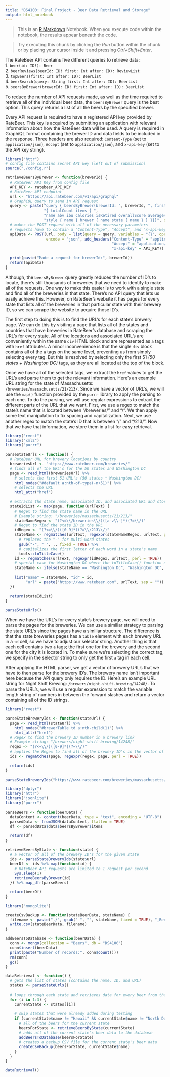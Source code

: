 ```yaml
---
title: "DS4100: Final Project - Beer Data Retrieval and Storage"
output: html_notebook
---
```


>This is an [R Markdown](http://rmarkdown.rstudio.com) Notebook. When you execute code within the notebook, the results appear beneath the code. 

>Try executing this chunk by clicking the *Run* button within the chunk or by placing your cursor inside it and pressing *Ctrl+Shift+Enter*.  


The RateBeer API contains five different queries to retrieve data:  
 1. `beer(id: ID!): Beer`  
 2. `beerReviews(beerId: ID! first: Int after: ID): ReviewList`  
 3. `topBeers(first: Int after: ID): BeerList`  
 4. `beerSearch(query: String first: Int after: ID): BeerList`  
 5. `beersByBrewer(brewerId: ID! first: Int after: ID): BeerList`  
 
To reduce the number of API requests made, as well as the time required to retrieve all of the 
individual beer data, the `beersByBrewer` query is the best option. This query returns a list of all
the beers by the specified brewer.  

Every API request is required to have a registered API key provided by RateBeer. This key is
acquired by submitting an application with relevant information about how the RateBeer data will be
used. A query is required in GraphiQL format containing the brewer ID and data fields to be included
in the response. Three headers are also required: `Content-Type` (set to `application/json`),
`Accept` (set to `application/json`), and `x-api-key` (set to the API key string).
```r
library("httr")
# config file contains secret API key (left out of submission)
source("./config.r")

retrieveBeersByBrewer <- function(brewerId) {
  # RateBeer API Key from config file
  API_KEY <- ratebeer_API_KEY
  # RateBeer API endpoint
  url <- "https://api.ratebeer.com/v1/api/graphql"
  # GraphiQL query to send in API request
  query <- paste("query { beersByBrewer(brewerId: ", brewerId, ", first: 1000)",
                 "{ totalCount items { ",
                 "name abv ibu calories isRetired overallScore averageRating ratingCount ", 
                 "style { name } brewer { name state { name } } }}}", sep = "")
  # makes the POST request with all of the necessary parameters
  # requests have to contain a "Content-Type", "Accept", and "x-api-key" header
  apiData <- POST(url, body = list(query = query, variables = "{}", operationName = NULL),
                  encode = "json", add_headers("Content-Type" = "application/json",
                                               "Accept" = "application/json",
                                               "x-api-key" = API_KEY))
  
  print(paste("Made a request for brewerId:", brewerId))
  return(apiData)
}
```

Although, the `beersByBrewer` query greatly reduces the number of ID's to locate, there's
still thousands of breweries that we need to identify to make all of the requests. One way to make
this easier is to work with a single state and find all of the breweries in that state. There's no
API query that lets us easily achieve this. However, on RateBeer's website it has pages for every 
state that lists all of the breweries in that particular state with their brewery ID, so we can 
scrape the website to acquire those ID's.

The first step to doing this is to find the URL's for each state's brewery page. We can do this by 
visiting a page that lists all of the states and countries that have breweries in RateBeer's
database and scraping the URL's for every state. All of the locations and associated URL's are 
conveniently within the same `div` HTML block and are represented as `a` tags with `href` 
attributes. A minor inconvenience is that the single `div` block contains all of the `a` tags on the
same level, preventing us from simply selecting every tag. But this is resolved by selecting only 
the first 51 *(50 states + Washington DC)* tags, as they are all located at the top of the block.

Once we have all of the selected tags, we extract the `href` values to get the URL's and parse them
to get the relevant information. Here's an example URL string for the state of Massachusetts: 
`/breweries/massachusetts/21/213/`. Since we have a vector of URL's, we will use the `map()` function
provided by the `purrr` library to apply the parsing to each one. To do the parsing, we will use 
regular expressions to extract the different parts of the URL that we want. First, we use a regex to 
match the state's name that is located between "/breweries/" and "/". We then apply some text
manipulation to fix spacing and capitalization. Next, we use another regex to match the state's ID 
that is between "/" and "/213/". Now that we have that information, we store them in a list for easy 
retrieval.
```r
library("rvest")
library("xml2")
library("purrr")

parseStateUrls <- function() {
  # RateBeer URL for brewery locations by country
  breweriesUrl <- "https://www.ratebeer.com/breweries/"
  # finds all of the URL's for the 50 states and Washington DC
  page <- read_html(breweriesUrl) %>%
    # selects the first 51 URL's (50 states + Washington DC)
    html_nodes("#default a:nth-of-type(-n+51)") %>%
    # selects the URL
    html_attr("href")
  
  # extracts the state name, associated ID, and associated URL and stores them in a list
  stateIdList <- map(page, function(urlText) {
    # Regex to find the state name in the URL
    # Example string: "/breweries/massachusetts/21/213/"
    stateNameRegex <- "(?<=\\/breweries\\/)([a-z\\-]*)(?=\\/)"
    # Regex to find the state ID in the URL
    idRegex <- "(?<=\\/)([0-9]*)(?=\\/213\\/)"
    stateName <- regmatches(urlText, regexpr(stateNameRegex, urlText, perl = TRUE)) %>%
      # replaces the "-" for multi-word states
      gsub("-", " ", ., fixed = TRUE) %>%
      # capitalizes the first letter of each word in a state's name
      tools::toTitleCase()
    id <- regmatches(urlText, regexpr(idRegex, urlText, perl = TRUE))
    # special case for Washington DC where the toTitleCase() function doesn't completely work
    stateName <- ifelse(stateName == "Washington Dc", "Washington DC", stateName)
    
    list("name" = stateName, "id" = id,
         "url" = paste("https://www.ratebeer.com", urlText, sep = ""))
  })
  
  return(stateIdList)
}

parseStateUrls()
```

When we have the URL's for every state's brewery page, we will need to parse the pages for the 
breweries. We can use a similiar strategy to parsing the state URL's since the pages have a 
similiar structure. The difference is that the state breweries pages has a `table` element with each
brewery URL in a `td` cell, so we have to adjust our selector string. Another thing is that each 
cell contains two `a` tags; the first one for the brewery and the second one for the city it is
located in. To make sure we're selecting the correct tag, we specify in the selector string to only
get the first `a` tag in each cell.

After applying the HTML parser, we get a vector of brewery URL's that we have to then parse for the 
brewery ID's. The brewery name isn't important here because the API query only requires the ID.
Here's an example URL string for Night Shift Brewing: `/brewers/night-shift-brewing/14248/`. To 
parse the URL's, we will use a regular expression to match the variable length string of numbers in
between the forward slashes and return a vector containing all of the ID strings.
```r
library("rvest")

parseStateBreweryIds <- function(stateUrl) {
  page <- read_html(stateUrl) %>%
    html_nodes("#brewerTable td a:nth-child(1)") %>%
    html_attr("href")
  # Regex to find the brewery ID number in a brewery link
  # Example string: "/brewers/night-shift-brewing/14248/"
  regex <- "(?<=\\/)([0-9]*)(?=\\/)"
  # applies the Regex to find all of the brewery ID's in the vector of brewery links
  ids <- regmatches(page, regexpr(regex, page, perl = TRUE))
  
  return(ids)
}

parseStateBreweryIds("https://www.ratebeer.com/breweries/massachusetts/21/213/")
```

```r
library("dplyr")
library("httr")
library("jsonlite")
library("purrr")

parseBeers <- function(beerData) {
  dataContent <- content(beerData, type = "text", encoding = "UTF-8")
  parsedData <- fromJSON(dataContent, flatten = TRUE)
  df <- parsedData$data$beersByBrewer$items
  
  return(df)
}

retrieveBeersByState <- function(state) {
  # a vector of all of the brewery ID's for the given state
  ids <- parseStateBreweryIds(state$url)
  beerDf <- ids %>% map(function(id) {
    # RateBeer API requests are limited to 1 request per second
    Sys.sleep(1)
    retrieveBeersByBrewer(id)
  }) %>% map_dfr(parseBeers)

  return(beerDf)
}
```

```r
library("mongolite")

createCsvBackup <- function(stateBeerData, stateName) {
  filename <- paste("./", gsub(" ", "", stateName, fixed = TRUE), "_Beers.csv", sep = "")
  write.csv(stateBeerData, filename)
}

addBeersToDatabase <- function(beerData) {
  conn <- mongo(collection = "Beers", db = "DS4100")
  conn$insert(beerData)
  print(paste("Number of records:", conn$count()))
  rm(conn)
  gc()
}

dataRetrieval <- function() {
  # gets the list of states (contains the name, ID, and URL)
  states <- parseStateUrls()
  
  # loops through each state and retrieves data for every beer from that state
  for (i in 1:3) {
    currentState <- states[[i]]
    
    # skip states that were already added during testing
    if (currentState$name != "Hawaii" && currentState$name != "North Dakota") {
      # all of the beers for the current state
      beersForState <- retrieveBeersByState(currentState)
      # adds all of the current state's beer data to the database
      addBeersToDatabase(beersForState)
      # creates a backup CSV file for the current state's beer data
      createCsvBackup(beersForState, currentState$name)
    }
  }
}

dataRetrieval()
```















